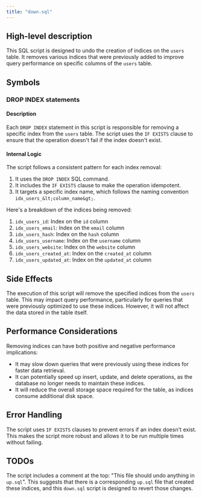 ```yaml
---
title: "down.sql"
---
```


## High-level description
This SQL script is designed to undo the creation of indices on the `users` table. It removes various indices that were previously added to improve query performance on specific columns of the `users` table.

## Symbols

### DROP INDEX statements
#### Description
Each `DROP INDEX` statement in this script is responsible for removing a specific index from the `users` table. The script uses the `IF EXISTS` clause to ensure that the operation doesn't fail if the index doesn't exist.

#### Internal Logic
The script follows a consistent pattern for each index removal:
1. It uses the `DROP INDEX` SQL command.
2. It includes the `IF EXISTS` clause to make the operation idempotent.
3. It targets a specific index name, which follows the naming convention `idx_users_&lt;column_name&gt;`.

Here's a breakdown of the indices being removed:

1. `idx_users_id`: Index on the `id` column
2. `idx_users_email`: Index on the `email` column
3. `idx_users_hash`: Index on the `hash` column
4. `idx_users_username`: Index on the `username` column
5. `idx_users_website`: Index on the `website` column
6. `idx_users_created_at`: Index on the `created_at` column
7. `idx_users_updated_at`: Index on the `updated_at` column

## Side Effects
The execution of this script will remove the specified indices from the `users` table. This may impact query performance, particularly for queries that were previously optimized to use these indices. However, it will not affect the data stored in the table itself.

## Performance Considerations
Removing indices can have both positive and negative performance implications:
- It may slow down queries that were previously using these indices for faster data retrieval.
- It can potentially speed up insert, update, and delete operations, as the database no longer needs to maintain these indices.
- It will reduce the overall storage space required for the table, as indices consume additional disk space.

## Error Handling
The script uses `IF EXISTS` clauses to prevent errors if an index doesn't exist. This makes the script more robust and allows it to be run multiple times without failing.

## TODOs
The script includes a comment at the top: "This file should undo anything in `up.sql`". This suggests that there is a corresponding `up.sql` file that created these indices, and this `down.sql` script is designed to revert those changes.